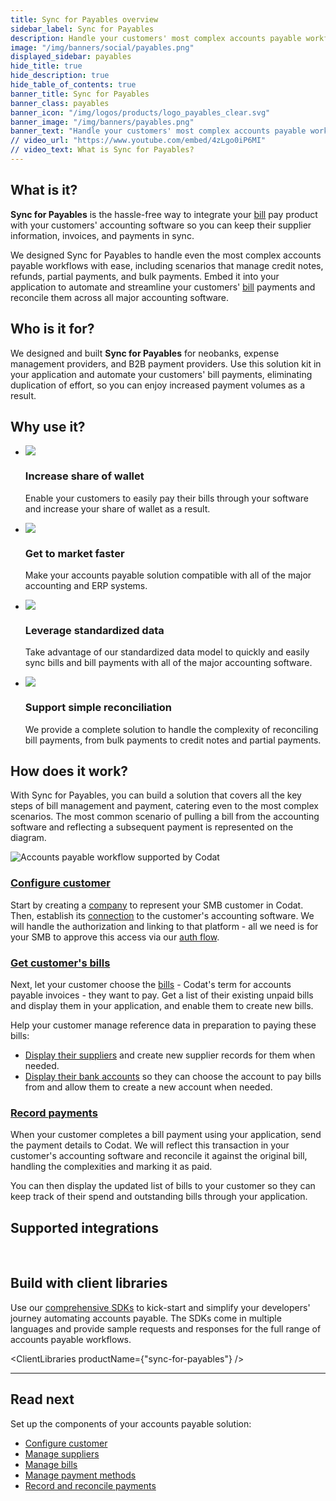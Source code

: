```yaml
---
title: Sync for Payables overview
sidebar_label: Sync for Payables
description: Handle your customers' most complex accounts payable workflows across all major accounting software with our fully-featured bill pay solution
image: "/img/banners/social/payables.png"
displayed_sidebar: payables
hide_title: true
hide_description: true
hide_table_of_contents: true
banner_title: Sync for Payables
banner_class: payables
banner_icon: "/img/logos/products/logo_payables_clear.svg"
banner_image: "/img/banners/payables.png"
banner_text: "Handle your customers' most complex accounts payable workflows across all major accounting software with our fully-featured bill pay solution"
// video_url: "https://www.youtube.com/embed/4zLgo0iP6MI"
// video_text: What is Sync for Payables?
---
```



## What is it?

**Sync for Payables** is the hassle-free way to integrate your [bill](../terms/bill) pay product with your customers' accounting software so you can keep their supplier information, invoices, and payments in sync. 

We designed Sync for Payables to handle even the most complex accounts payable workflows with ease, including scenarios that manage credit notes, refunds, partial payments, and bulk payments. Embed it into your application to automate and streamline your customers' [bill](../terms/bill) payments and reconcile them across all major accounting software.

## Who is it for?

We designed and built **Sync for Payables** for neobanks, expense management providers, and B2B payment providers. Use this solution kit in your application and automate your customers' bill payments, eliminating duplication of effort, so you can enjoy increased payment volumes as a result. 

## Why use it?

<ul className="card-container col-2">
<li className="card">
    <div className="header">
        <img src="/img/wp-icons/copy-feature-bullet.svg"
            className="mini-icon"/>
        <h3>Increase share of wallet</h3>
    </div>
    <p>
      Enable your customers to easily pay their bills through your software and increase your share of wallet as a result.
    </p>
</li>

<li className="card">
    <div className="header">
        <img src="/img/wp-icons/copy-feature-bullet.svg"
            className="mini-icon"/>
        <h3>Get to market faster</h3>
    </div>
    <p>
       Make your accounts payable solution compatible with all of the major accounting and ERP systems.
    </p>
</li>

<li className="card">
    <div className="header">
        <img src="/img/wp-icons/copy-feature-bullet.svg"
            className="mini-icon"/>
        <h3>Leverage standardized data</h3>
    </div>
    <p>
        Take advantage of our standardized data model to quickly and easily sync bills and bill payments with all of the major accounting software.
    </p>
</li>

<li className="card">
    <div className="header">
        <img src="/img/wp-icons/copy-feature-bullet.svg"
            className="mini-icon"/>
        <h3>Support simple reconciliation</h3>
    </div>
    <p>
      We provide a complete solution to handle the complexity of reconciling bill payments, from bulk payments to credit notes and partial payments.
    </p>
</li>

</ul>

## How does it work?

With Sync for Payables, you can build a solution that covers all the key steps of bill management and payment, catering even to the most complex scenarios. The most common scenario of pulling a bill from the accounting software and reflecting a subsequent payment is represented on the diagram.

![Accounts payable workflow supported by Codat](/img/payables/sync-for-payables-overview.png)

### [Configure customer](/payables/configure-customer)

Start by creating a [company](../terms/company) to represent your SMB customer in Codat. Then, establish its [connection](/core-concepts/connections) to the customer's accounting software. We will handle the authorization and linking to that platform - all we need is for your SMB to approve this access via our [auth flow](/auth-flow/overview).

### [Get customer's bills](/payables/bills)

Next, let your customer choose the [bills](../terms/bill) - Codat's term for accounts payable invoices - they want to pay. Get a list of their existing unpaid bills and display them in your application, and enable them to create new bills. 

Help your customer manage reference data in preparation to paying these bills: 
* [Display their suppliers](/payables/suppliers) and create new supplier records for them when needed. 
* [Display their bank accounts](/payables/mapping) so they can choose the account to pay bills from and allow them to create a new account when needed.

### [Record payments](/payables/payments)

When your customer completes a bill payment using your application, send the payment details to Codat. We will reflect this transaction in your customer's accounting software and reconcile it against the original bill, handling the complexities and marking it as paid. 

You can then display the updated list of bills to your customer so they can keep track of their spend and outstanding bills through your application.

## Supported integrations

<br />

<IntegrationsList filter={integrationsFilterPayables} />

## Build with client libraries

Use our [comprehensive SDKs](/get-started/libraries) to kick-start and simplify your developers' journey automating accounts payable. The SDKs come in multiple languages and provide sample requests and responses for the full range of accounts payable workflows.

<ClientLibraries productName={"sync-for-payables"} />

---

## Read next

Set up the components of your accounts payable solution:

- [Configure customer](/payables/configure-customer)
- [Manage suppliers](/payables/suppliers)
- [Manage bills](/payables/bills)
- [Manage payment methods](/payables/mapping)
- [Record and reconcile payments](/payables/payments)
